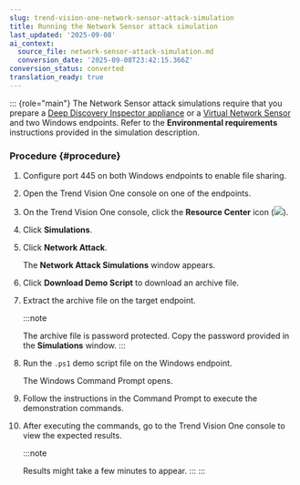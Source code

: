```yaml
---
slug: trend-vision-one-network-sensor-attack-simulation
title: Running the Network Sensor attack simulation
last_updated: '2025-09-08'
ai_context:
  source_file: network-sensor-attack-simulation.md
  conversion_date: '2025-09-08T23:42:15.366Z'
conversion_status: converted
translation_ready: true
---
```


::: {role="main"}
The Network Sensor attack simulations require that you prepare a [Deep Discovery Inspector appliance](ddi-connection-deployment.mdx) or a [Virtual Network Sensor](network-sensor-vmware-esxi.mdx) and two Windows endpoints. Refer to the **Environmental requirements** instructions provided in the simulation description.

### Procedure {#procedure}

1.  Configure port 445 on both Windows endpoints to enable file sharing.

2.  Open the Trend Vision One console on one of the endpoints.

3.  On the Trend Vision One console, click the **Resource Center** icon (![](/images/resourceCenter=73b1d431-813b-467c-8098-62f12bb6e2af.webp)).

4.  Click **Simulations**.

5.  Click **Network Attack**.

    The **Network Attack Simulations** window appears.

6.  Click **Download Demo Script** to download an archive file.

7.  Extract the archive file on the target endpoint.

    :::note

    The archive file is password protected. Copy the password provided in the **Simulations** window.
    :::

8.  Run the `.ps1` demo script file on the Windows endpoint.

    The Windows Command Prompt opens.

9.  Follow the instructions in the Command Prompt to execute the demonstration commands.

10. After executing the commands, go to the Trend Vision One console to view the expected results.

    :::note

    Results might take a few minutes to appear.
    :::
:::
